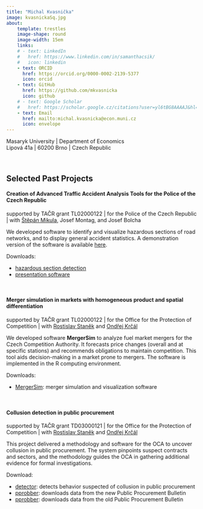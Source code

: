 ```yaml
---
title: "Michal Kvasnička"
image: kvasnickaSq.jpg
about: 
    template: trestles
    image-shape: round
    image-width: 15em
    links:
    # - text: LinkedIn
    #   href: https://www.linkedin.com/in/samanthacsik/
    #   icon: linkedin
    - text: ORCID
      href: https://orcid.org/0000-0002-2139-5377
      icon: orcid
    - text: GitHub
      href: https://github.com/mkvasnicka
      icon: github
    # - text: Google Scholar
    #   href: https://scholar.google.cz/citations?user=yl6tBG8AAAAJ&hl=en
    - text: Email
      href: mailto:michal.kvasnicka@econ.muni.cz
      icon: envelope
---
```


Masaryk University | Department of Economics\
Lipová 41a | 60200 Brno | Czech Republic

\

## Selected Past Projects

#### Creation of Advanced Traffic Accident Analysis Tools for the Police of the Czech Republic

supported by TAČR grant TL02000122 | for the Police of the Czech Republic | with [Štěpán Mikula](https://sites.google.com/site/stepanmikula/), Josef Montag, and Josef Bolcha

We developed software to identify and visualize hazardous sections of road networks, and to display general accident statistics. A demonstration version of the software is available [here](https://trafficacc.econ.muni.cz/).

Downloads:

* [hazardous section detection](https://github.com/mkvasnicka/accClusters)
* [presentation software](https://github.com/s-mikula/trafficacc)

\

#### Merger simulation in markets with homogeneous product and spatial differentiation

supported by TAČR grant TL02000122 | for the Office for the Protection of Competition | with [Rostislav Staněk](https://sites.google.com/view/rostislavstanek) and [Ondřej Krčál](https://sites.google.com/view/ondrej-krcal/)

We developed software **MergerSim** to analyze fuel market mergers for the Czech Competition Authority. It forecasts price changes (overall and at specific stations) and recommends obligations to maintain competition. This tool aids decision-making in a market prone to mergers. The software is implemented in the R computing environment.

Downloads:

* [MergerSim](https://ucnmuni-my.sharepoint.com/:u:/g/personal/847_muni_cz/Eef0uNfp-zZJlkj_OjO5edAB562YBEuZKAn-PTRXy1TKAA?e=2jyRjm): merger simulation and visualization software

\

#### Collusion detection in public procurement

supported by TAČR grant TD03000121 | for the Office for the Protection of Competition | with [Rostislav Staněk](https://sites.google.com/view/rostislavstanek) and [Ondřej Krčál](https://sites.google.com/view/ondrej-krcal/)

This project delivered a methodology and software for the OCA to uncover collusion in public procurement. The system pinpoints suspect contracts and sectors, and the methodology guides the OCA in gathering additional evidence for formal investigations.

Download:

* [detector](https://ucnmuni-my.sharepoint.com/:u:/g/personal/847_muni_cz/EcbRrXD7i-NJgrRC0NUmCjMB6dzY9-JxlYK5TD0QrMmpAw?e=pNLYv2): detects behavior suspected of collusion in public procurement
* [pprobber](https://ucnmuni-my.sharepoint.com/:u:/g/personal/847_muni_cz/ESKD1_toBEZDkMbKjh8vmksBhcAgi4-ziTSacmkPYJ6Yjg?e=JlVU2r): downloads data from the new Public Procurement Bulletin
* [pprobber](https://ucnmuni-my.sharepoint.com/:u:/g/personal/847_muni_cz/EU1EEpVgwFlFrNNtndeg67kBYSqHfGEWGOZnhfeHrFuDeA?e=PLD6uq): downloads data from the old Public Procurement Bulletin

